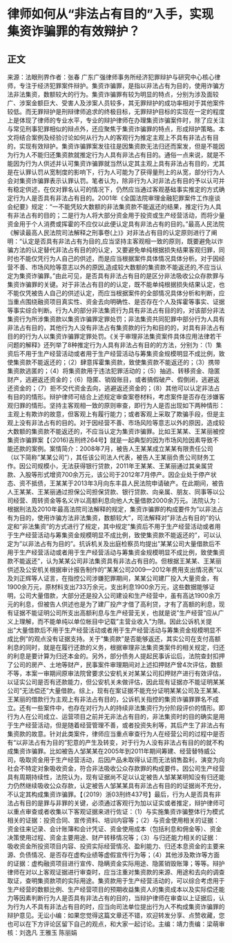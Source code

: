 # 律师如何从“非法占有目的”入手，实现集资诈骗罪的有效辩护？
## 正文
来源：法眼刑界作者：张春 广东广强律师事务所经济犯罪辩护与研究中心核心律师，专注于经济犯罪案件辩护。集资诈骗罪，是指以非法占有为目的，使用诈骗方法非法集资，数额较大的行为。集资诈骗罪有较为明显的特点，分别为涉及面较广、涉案金额巨大、受害人及涉案人员较多，其无罪辩护的成功率相对于其他案件较低。而无罪辩护是刑辩律师追求的终极目标，无罪辩护目标的实现在一定的程度上是体现了律师的专业水平，专业的辩护律师在办理集资诈骗案件时，除了应关注与常见刑事犯罪相似的辩点外，还应聚焦于集资诈骗罪的特点，形成辩护策略。本文将结合案例及经验讨论如何从行为人的客观行为推定主观上不具有非法占有目的，实现有效辩护。集资诈骗罪案发往往是因集资款无法归还而案发，但是不能因为行为人不能归还集资款就推定行为人具有非法占有目的。通俗一点来说，就是不能因为行为人供述并认可集资诈骗罪就当然认定其主观上具有非法占有目的，尤其是在认罪认罚从宽制度的影响下，行为人可能为了获得量刑上的从宽，部分行为人会对集资诈骗罪表示认罪认罚。笔者认为，除非行为人对非法占有目的予以认可并有稳定供述，在仅对罪名认可的情况下，仍然应当通过客观基础事实推定的方式确定行为人是否具有非法占有目的。2001年《全国法院审理金融犯罪案件工作座谈会纪要》规定：“一不能凭较大数额的非法集资款不能返还的结果，推定行为人具有非法占有的目的；二是行为人将大部分资金用于投资或生产经营活动，而将少量资金用于个人消费或挥霍的不应仅以此便认定具有非法占有的目的。”最高人民法院《解读最高人民法院司法解释之刑事卷(上)》对非法占有目的认定原则进行了阐明：“认定是否具有非法占有为目的,应当坚持主客观相一致的原则，既要避免以诈骗方法的认定替代非法占有目的的认定，又要避免单纯根据损失结果客观归罪，同时也不能仅凭行为人自己的供述，而是应当根据案件具体情况具体分析。对于因经营不善、市场风险等意志以外的原因,造成较大数额的集资款不能返还的,不应当认定为集资诈骗罪。”由此可见，是否具有非法占有目的是区分非法吸收公众存款罪与集资诈骗罪的关键。对于非法占有目的的认定，既不能单纯根据损失结果认定，也不能仅凭被告人自己的供述认定，而应当根据案件的全部情况具体分析和判断，应当重点围绕融资项目真实性、资金去向明确性、是否存在个人及挥霍等事实、证据等事实综合判断。行为人的部分非法集资行为具有非法占有目的的，对该部分非法集资行为所涉集资款以集资诈骗罪定罪处罚；非法集资共同犯罪中部分行为人具有非法占有目的，其他行为人没有非法占有集资款的行为和目的的，对具有非法占有目的的行为人以集资诈骗罪定罪处罚。《关于审理非法集资案件具体应用法律若干问题的解释》还列举了8种推定行为人具有非法占有目的的方法，分别为：（1）集资后不用于生产经营活动或者用于生产经营活动与筹集资金规模明显不成比例，致使集资款不能返还的；（2）肆意挥霍集资款，致使集资款不能返还的；（3）携带集资款逃匿的；（4）将集资款用于违法犯罪活动的；（5）抽逃、转移资金、隐匿财产，逃避返还资金的；（6）隐匿、销毁账目，或者搞假破产、假倒闭，逃避返还资金的；（7）拒不交代资金去向，逃避返还资金的；（8）其他可以认定非法占有目的的情形。辩护律师可结合上述规定审查案卷材料，考虑案件是否存在涉嫌客观归罪的情形。坚持主客观相一致的原则审查，即行为人是否出现如下两种情形：主观上有欺诈的故意，但客观上有履行能力；或者客观上采取了欺骗手段，但是主观上没有非法占有的目的。对于因经营不善、市场风险等意志以外的原因，造成较大数额的集资款不能返还的，不应当认定为集资诈骗罪。比如王某某、王某丽被控集资诈骗罪案【（2016)吉刑终264号】就是一起典型的因为市场风险因素导致不能还款的案例。案情简介：2008年7月，被告人王某某成立某某有限责任公司（以下简称”某某公司”），其任该公司法人代表，被告人王某丽负责公司财务工作。因公司规模小，无法获得银行贷款，2011年王某某、王某丽通过其亲属贷款、入股等形式增资700余万元，该公司于2012年7月停产。因企业处于停产状态、资不抵债，王某某于2013年3月向东丰县人民法院申请破产。在此期间，被告人王某某、王某丽通过担保公司担保贷款、银行贷款、向亲属、朋友、同事等以公司经营、周转资金等名义许以高额利息向他人大量借款2000余万元。法院认为：根据刑法及2010年最高法院司法解释的规定，集资诈骗罪的构成要件为”以非法占有为目的，使用诈骗方法非法集资，数额较大”，司法解释对”非法占有目的”的认定和”非法集资”的方式进行了规定，其中规定”集资后不用于生产经营活动或者用于生产经营活动与筹集资金规模明显不成比例，致使集资款不能返还的”，可以认定为”以非法占有为目的”。抗诉机关及出庭检察员均提出”某某公司大量借款后不用于生产经营活动或者用于生产经营活动与筹集资金规模明显不成比例，致使集资款不能返还”，认为某某公司非法集资具有非法占有目的。但根据王某某、王某丽供述及公安机关根据审计报告制作的”某某公司2009—2012年费用支出情况表”以及刘正辉等人证言，在指控公司涉嫌犯罪期间，某某公司建厂投入大量资金，有1900余万元，原材料支出733万余元，支出利息1900余万元，这些数据能够证明，公司大量借款，大部分还是投入公司建设和生产经营中，虽有高达1900余万元的利息，但被告人供述也是为了建厂投产才借了高利贷，才有了高额的利息，现有证据不能证明公司所支出高额利息与生产经营无关，也就是说”生产经营”应从广义上理解，而不能单纯以单位帐目中记载”主营业收入”为限。因此公诉机关提出”大量借款后不用于生产经营活动或者用于生产经营活动与筹集资金规模明显不成比例”的观点没有证据支持。关于”集资款”是否能够返还，其实公司在支付高额利息的同时，就是在履行还款的义务，根据审理非法集资类案件的相关规定，归还的利息是要计算为归还本金的。另外，部分债务人提起民事诉讼后，法院查封扣押了公司的房产、土地等财产，民事案件审理期间对上述扣押财产曾4次评估，数额不等，本案一审期间原审法院曾要求公安机关对某某公司扣押财产进行有效评估，以证实公司是否有还款能力，但公安机关未做评估，因此现有证据亦不能证明某某公司”无法偿还”大量借款。综上，现有在案证据不能充分证明某某公司及王某某、王某丽的借款行为主观上有非法占有目的，公诉机关指控的集资诈骗罪罪名不成立。还有一些案件中，也存在对行为人的持续非法集资行为分阶段评价的情形。即行为人在公司成立、运营项目之前并无非法占有目的，非法集资时的目的确实是用于生产经营活动，但是随着经营管理不善，或者投资失利等，其后产生了非法占有集资款的故意。针对此类案件，律师应当重点审查行为人在经营公司的过程中是否有“以非法占有为目的”犯意的产生及转变，对于行为人没有非法占有目的的就不构成集资诈骗罪。比如被告人邹某某在2005年到2011年期间筹建、经营替特威公司，吸取资金用于生产经营活动，后因产品未取得认证而无法销售盈利，演变为向社会不特定对象吸收资金，符合非法吸收公众存款罪的构成要件。因公司生产经营具有周期持续性，法院认为，现有证据尚不足以认定被告人邹某某明知没有归还能力仍然继续吸收公众存款，认定被告人邹某某具有非法占有目的的证据尚不充分，不认定其构成集资诈骗罪。【（2019）浙03刑终437号】最后，行为人是否具有非法占有目的是罪与非罪的关键，必须通过客观行为加以证实或者推定，辩护律师可以重点审查或者收集以下客观证据来进行佐证：（1）与实施集资诈骗整体行为模式相关的证据：投资合同、宣传资料、培训内容等；（2）与资金使用相关的证据：资金往来记录、会计账簿和会计凭证、资金使用成本（包括利息和佣金等）、资金决策使用过程、资金主要用途、财产转移情况等；（3）与归还能力相关的证据：吸收资金所投资项目内容、投资实际经营情况、盈利能力、归还本息资金的主要来源、负债情况、是否存在虚构业绩等虚假宣传行为等；（4）其他涉及欺诈等方面的证据：虚构融资项目进行宣传、隐瞒资金实际用途、隐匿销毁账簿；等等。辩护律师在对以上客观证据进行审查时，应当注重对集资款的来源、用途和去向的调查取证，查明集资款项的实际用途。集资款用于生产经营活动的，可以综合考虑用于生产经营的数额比例、生产经营项目的预期收益集资人的集资成本以及实际偿还能力等因素判断行为人是否具有非法占有的目的，当辩护律师在审查以上证据后，认为行为人不具有非法占有目的时，应当向司法单位提出行为人不构成集资诈骗罪的辩护意见。无讼小编：如果您觉得这篇文章还不错，欢迎转发分享、点赞收藏，您也可以在下方评论区留下自己的观点，和大家一起讨论。主编：靖力责编：梁萌审核：刘逸凡 王雅玉 陈丽娟